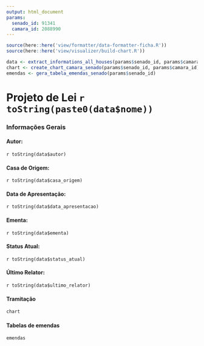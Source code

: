 ```yaml
---
output: html_document
params:
  senado_id: 91341
  camara_id: 2088990
---
```

```r
source(here::here('view/formatter/data-formatter-ficha.R'))
source(here::here('view/visualizer/build-chart.R'))

data <- extract_informations_all_houses(params$senado_id, params$camara_id)
chart <- create_chart_camara_senado(params$senado_id, params$camara_id)
emendas <- gera_tabela_emendas_senado(params$senado_id)
```
# Projeto de Lei `r toString(paste0(data$nome))`

### Informações Gerais

#### Autor:
 `r toString(data$autor)`

#### Casa de Origem:
 `r toString(data$casa_origem)`

#### Data de Apresentação:
 `r toString(data$data_apresentacao)`

#### Ementa:
`r toString(data$ementa)`

#### Status Atual:
`r toString(data$status_atual)`

#### Último Relator:
`r toString(data$ultimo_relator)`

#### Tramitação 
```r
chart
```

#### Tabelas de emendas

```r
emendas
```

